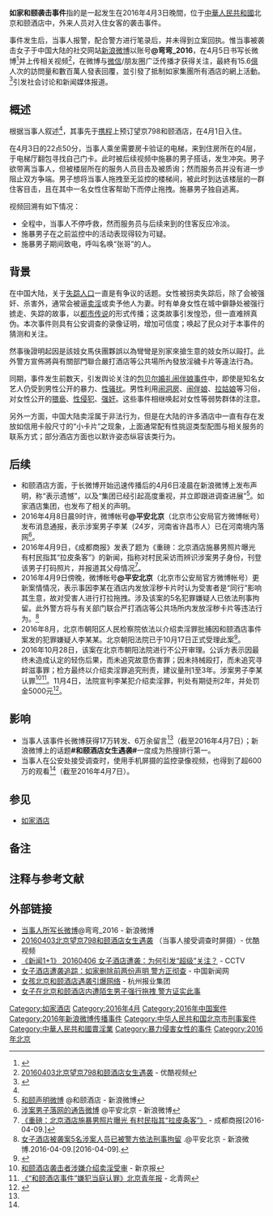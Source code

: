 '''如家和颐袭击事件'''指的是一起发生在2016年4月3日晚間，位于[[中華人民共和國|中華人民共和國]]北京和颐酒店中，外来人员对入住女客的袭击事件。

事件发生后，当事人报警，配合警方进行笔录后，并未得到立案回执{{efn|根据中国大陆法规，立案的条件为犯罪事实需追究刑事责任。该当事人报警后警方无法根据现有证据立案，故当事人对立案回执的要求并不合理。}}。惟当事被袭击女子于中国大陆的社交网站[[新浪微博|新浪微博]]以账号'''@弯弯_2016'''，在4月5日书写长微博<ref name="source">{{Cite web |url=http://weibo.com/5892492312/DpAOD0qGw |title=当事人相关事件长微博 |accessdate=2016-04-07 |archive-date=2017-03-05 |archive-url=https://web.archive.org/web/20170305003237/http://weibo.com/5892492312/DpAOD0qGw |dead-url=no }}</ref>并上传相关视频<ref name="video">[http://v.youku.com/v_show/id_XMTUyMzY1OTE2OA==.html 20160403北京望京798和颐酒店女生遇袭] {{Wayback|url=http://v.youku.com/v_show/id_XMTUyMzY1OTE2OA==.html |date=20160408070338 }} - 优酷视频</ref>，在微博与[[微信|微信]]/朋友圈广泛传播才获得关注，最終有15.6[[億|億]]人次的訪問量和數百萬人發表回覆，並引發了抵制如家集團所有酒店的網上活動。<ref>{{Cite web |url=http://www.chinanews.com/sh/2016/04-07/7825352.shtml |title=中新網-女子酒店遭袭追踪：如家删除前两份声明 |accessdate=2016-04-07 |archive-date=2016-04-07 |archive-url=https://web.archive.org/web/20160407122710/http://www.chinanews.com/sh/2016/04-07/7825352.shtml |dead-url=no }}</ref>引发社会讨论和新闻媒体报道。

==概述==
根据当事人叙述<ref name="source" />，其事先于[[携程|携程]]上预订望京798和颐酒店，在4月1日入住。

在4月3日的22点50分，当事人乘坐需要房卡验证的电梯，来到住房所在的4层，于电梯厅翻包寻找自己门卡。此时被后续视频中施暴的男子搭话，发生冲突。男子欲带离当事人，但被楼层所在的服务人员目击及被质询；然而服务员并没有进一步阻止双方争端。男子想将当事人拖拽至无监控的楼梯间，被此时到达该楼层的一群住客目击，且在其中一名女性住客帮助下而停止拖拽。施暴男子独自逃离。

视频回溯有如下情况：
*全程中，当事人不停呼救，然而服务员与后续来到的住客反应冷淡。
*施暴男子在之前监控中的活动表现得较为可疑。
*施暴男子期间致电，呼叫名唤“张哥”的人。

==背景==
在中国大陆，关于[[失踪人口|失踪人口]]一直是有争议的话题。女性被拐卖失踪后，除了会被强奸、杀害外，通常会被逼[[卖淫|卖淫]]或卖予他人为妻。时有单身女性在城中僻静处被强行掳走、失踪的故事，以[[都市传说|都市传说]]的形式传播；这类故事引发惶恐，但一直难辨真伪。本次事件则具有公安调查的录像证明，增加可信度；唤起了民众对于本事件的猜测和关注。

然事後證明起因是該妓女馬伕團夥誤以為彎彎是別家來搶生意的妓女所以毆打。此外警方宣佈將與有關部門聯合嚴打酒店等公共場所內發放淫穢卡片等違法行為。

同期，事件发生前数天，引发舆论关注的[[包贝尔婚礼闹伴娘事件|包贝尔婚礼闹伴娘事件]]中，即使是知名女艺人仍受到男性公开的暴力、[[性骚扰|性骚扰]]。男性利用[[闹洞房|闹洞房]]、[[闹伴娘|闹伴娘]]、[[拉姑娘|拉姑娘]]等习俗，对女性公开的[[猥亵|猥亵]]、[[性侵犯|性侵犯]]、[[强奸|强奸]]。这些事件相继唤起对女性等弱势群体的注意。

另外一方面，中国大陆卖淫属于非法行为，但是在大陆的许多酒店中一直有存在发放如信用卡般尺寸的“小卡片”之现象，上面通常配有性挑逗类型配图与相关服务的联系方式；部分酒店方面也以默许姿态纵容该类行为。

==后续==
*和颐酒店方面，于长微博开始迅速传播后的4月6日凌晨在新浪微博上发布声明，称“表示遗憾”，以及“集团已经引起高度重视，并立即跟进调查进展”<ref>[http://weibo.com/1985757342/DpCvdj6mm 和颐声明微博] {{Wayback|url=http://weibo.com/1985757342/DpCvdj6mm |date=20170305003130 }}@和颐酒店 - 新浪微博</ref>。如家酒店集团，也发布了相关的声明。
*2016年4月8日晨9时许，微博帐号'''@平安北京'''（北京市公安局官方微博帐号）发布消息通报，表示涉案男子李某（24岁，河南省许昌市人）已在河南境内落网<ref>[http://weibo.com/1288915263/DpYMmtuSD 涉案男子落网的通告微博] {{Wayback|url=http://weibo.com/1288915263/DpYMmtuSD |date=20170305003241 }} @平安北京 - 新浪微博</ref>。
*2016年4月9日，《成都商报》发表了题为《重磅：北京酒店施暴男照片曝光 有村民指其“拉皮条客”》的新闻，指称对村民采访而辨识涉案男子身份，刊登该男子打码照片，并报道其父母情况<ref>[http://www.cdsb.mobi/cdsb/app/ios/articledetail/255061 《重磅：北京酒店施暴男照片曝光 有村民指其“拉皮条客”》] {{Wayback|url=http://www.cdsb.mobi/cdsb/app/ios/articledetail/255061 |date=20160413120017 }} - 成都商报[2016-04-09.]</ref>。
*2016年4月9日傍晚，微博帐号'''@平安北京'''（北京市公安局官方微博帐号）更新案情情况，表示事因李某在酒店内发放淫秽卡片时认为受害者是“同行”影响其生意，故对受害人进行打拉拖拽。涉及该案的5名犯罪嫌疑人已依法刑事拘留。此外警方将与有关部门联合严打酒店等公共场所内发放淫秽卡片等违法行为。<ref>[http://www.weibo.com/1288915263/DqbR8quGk 女子酒店被袭案5名涉案人员已被警方依法刑事拘留] {{Wayback|url=http://www.weibo.com/1288915263/DqbR8quGk |date=20170305003137 }}.@平安北京 - 新浪微博.2016-04-09.[2016-04-09].</ref>
*2016年8月，北京市朝阳区人民检察院依法以介绍卖淫罪批捕因和颐酒店事件案发的犯罪嫌疑人李某某。北京朝阳法院已于10月17日正式受理此案<ref>{{Cite web |url=http://www.china.com.cn/legal/2016-10/21/content_39535762.htm |title=和颐酒店女子遇袭事件续:涉事男子因介绍卖淫罪被诉 |accessdate=2016-10-21 |archive-date=2016-10-22 |archive-url=https://web.archive.org/web/20161022021836/http://www.china.com.cn/legal/2016-10/21/content_39535762.htm |dead-url=no }}</ref>。
*2016年10月28日，该案在北京市朝阳法院进行不公开审理。公诉方表示因最终未造成认定的轻伤后果，而未追究故意伤害罪；因未持械殴打，而未追究寻衅滋事罪；检方最终以介绍卖淫罪追究刑责，建议量刑1至3年。涉案男子李某认罪<ref>[http://epaper.bjnews.com.cn/html/2016-10/29/content_657453.htm 和颐酒店袭击者涉嫌介绍卖淫受审] {{Wayback|url=http://epaper.bjnews.com.cn/html/2016-10/29/content_657453.htm |date=20161101042430 }} - 新京报</ref><ref>[http://news.ynet.com/3.1/1610/29/11913230.html 《“和颐酒店事件”嫌犯当庭认罪》北京青年报] {{Wayback|url=http://news.ynet.com/3.1/1610/29/11913230.html |date=20161101041211 }} - 北青网</ref>。11月4日，法院宣判李某犯介绍卖淫罪，判处有期徒刑2年，并处罚金5000元<ref>{{Cite web |url=http://news.ifeng.com/a/20161105/50207287_0.shtml |title=和颐酒店女子遇袭事件涉事男子被判刑两年 |accessdate=2016-11-05 |archive-date=2016-11-05 |archive-url=https://web.archive.org/web/20161105223531/http://news.ifeng.com/a/20161105/50207287_0.shtml |dead-url=no }}</ref>。

==影响==
*当事人该事件长微博获得17万转发、6万余留言<ref name="source" />（截至2016年4月7日）；新浪微博上的话题'''#和颐酒店女生遇袭#'''一度成为热搜排行第一。
*当事人在公安处接受调查时，使用手机屏摄的监控录像视频，也得到了超600万的观看<ref name="video" />（截至2016年4月7日）。

==参见==
*[[如家酒店|如家酒店]]
== 备注 ==

{{notelist}}

==注释与参考文献==
{{Reflist|2}}

==外部链接==
*[http://weibo.com/5892492312/DpAOD0qGw 当事人所写长微博]{{Wayback|url=http://weibo.com/5892492312/DpAOD0qGw |date=20170305003237 }}@弯弯_2016  - 新浪微博
*[http://v.youku.com/v_show/id_XMTUyMzY1OTE2OA==.html 20160403北京望京798和颐酒店女生遇袭]{{Wayback|url=http://v.youku.com/v_show/id_XMTUyMzY1OTE2OA==.html |date=20160408070338 }} （当事人接受调查时屏摄）- 优酷视频
*[http://tv.cctv.com/2016/04/06/VIDE7JzVRHTVwkOJpzQaebEd160406.shtml 《新闻1+1》 20160406 女子酒店遭袭：为何引发“超级”关注？]{{Wayback|url=http://tv.cctv.com/2016/04/06/VIDE7JzVRHTVwkOJpzQaebEd160406.shtml |date=20160411115400 }} - CCTV
*[http://www.chinanews.com/sh/2016/04-07/7825352.shtml 女子酒店遭袭追踪：如家删除前两份声明 警方正彻查]{{Wayback|url=http://www.chinanews.com/sh/2016/04-07/7825352.shtml |date=20160407122710 }} - 中国新闻网
*[http://hzdaily.hangzhou.com.cn/dskb/html/2016-04/07/content_2234398.htm 女孩北京和颐酒店遇袭引爆网络]{{Wayback|url=http://hzdaily.hangzhou.com.cn/dskb/html/2016-04/07/content_2234398.htm |date=20160923123523 }} - 杭州报业集团
*[http://finance.sina.com.cn/sf/news/2016-04-06/090826123.html 女子在北京和颐酒店内遭陌生男子强行拖拽 警方证实此事]{{Wayback|url=http://finance.sina.com.cn/sf/news/2016-04-06/090826123.html |date=20160420094150 }}

[[Category:如家酒店|Category:如家酒店]]
[[Category:2016年4月|Category:2016年4月]]
[[Category:2016年中国案件|Category:2016年中国案件]]
[[Category:2016年新浪微博传播事件|Category:2016年新浪微博传播事件]]
[[Category:中华人民共和国北京市刑事案件|Category:中华人民共和国北京市刑事案件]]
[[Category:中華人民共和國賣淫業|Category:中華人民共和國賣淫業]]
[[Category:暴力侵害女性的事件|Category:暴力侵害女性的事件]]
[[Category:2016年北京|Category:2016年北京]]